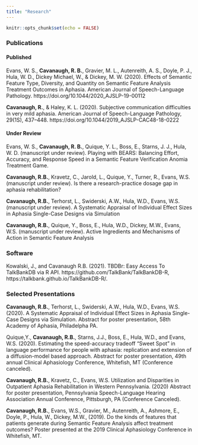 ```yaml
---
title: "Research"
---
```


```r
knitr::opts_chunk$set(echo = FALSE)
```

### Publications 

#### Published

Evans, W. S., **Cavanaugh, R. B.**, Gravier, M. L., Autenreith, A. S., Doyle, P. J., Hula, W. D., Dickey Michael, W., & Dickey, M. W. (2020). Effects of Semantic Feature Type, Diversity, and Quantity on Semantic Feature Analysis Treatment Outcomes in Aphasia. American Journal of Speech-Language Pathology. https://doi.org/10.1044/2020_AJSLP-19-00112

**Cavanaugh, R.**, & Haley, K. L. (2020). Subjective communication difficulties in very mild aphasia. American Journal of Speech-Language Pathology, 29(1S), 437–448. https://doi.org/10.1044/2019_AJSLP-CAC48-18-0222

#### Under Review

Evans, W. S., **Cavanaugh, R. B.**, Quique, Y. L., Boss, E., Starns, J. J., Hula, W. D. (manuscript under review). Playing with BEARS: Balancing Effort, Accuracy, and Response Speed in a Semantic Feature Verification Anomia Treatment Game.

**Cavanaugh, R.B.**, Kravetz, C., Jarold, L., Quique, Y., Turner, R., Evans, W.S. (manuscript under review). Is there a research-practice dosage gap in aphasia rehabilitation? 

 **Cavanaugh, R.B.**, Terhorst, L., Swiderski, A.W., Hula, W.D., Evans, W.S. (manuscript under review). A Systematic Appraisal of Individual Effect Sizes in Aphasia Single-Case Designs via Simulation
 
 **Cavanaugh, R.B.**, Quique, Y., Boss, E., Hula, W.D., Dickey, M.W., Evans, W.S. (manuscript under review). Active Ingredients and Mechanisms of Action in Semantic Feature Analysis
 
### Software

Kowalski, J., and Cavanaugh R.B. (2021). TBDBr: Easy Access To TalkBankDB via R API.
  https://github.com/TalkBank/TalkBankDB-R, https://talkbank.github.io/TalkBankDB-R/.
 
### Selected Presentations

 **Cavanaugh, R.B.**, Terhorst, L., Swiderski, A.W., Hula, W.D., Evans, W.S. (2020). A Systematic Appraisal of Individual Effect Sizes in Aphasia Single-Case Designs via Simulation. Abstract for poster presentation, 58th Academy of Aphasia, Philadelpha PA.

Quique,Y., **Cavanaugh, R.B.**, Starns, J.J., Boss, E., Hula, W.D., and Evans, W.S. (2020). Estimating the speed-accuracy tradeoff “Sweet Spot” in language performance for people with aphasia: replication and extension of a diffusion-model based approach. Abstract for poster presentation, 49th annual Clinical Aphasiology Conference, Whitefish, MT (Conference canceled).  

**Cavanaugh, R.B.**, Kravetz, C., Evans, W.S. Utilization and Disparities in Outpatient Aphasia Rehabilitation in Western Pennsylvania. (2020) Abstract for poster presentation, Pennsylvania Speech-Language Hearing Association Annual Conference, Pittsburgh, PA (Conference Canceled).

**Cavanaugh, R.B.**, Evans, W.S., Gravier, M., Autenreith, A., Ashmore, E., Doyle, P., Hula, W., Dickey, M.W., (2019). Do the kinds of features that patients generate during Semantic Feature Analysis affect treatment outcomes? Poster presented at the 2019 Clinical Aphasiology Conference in Whitefish, MT. 

